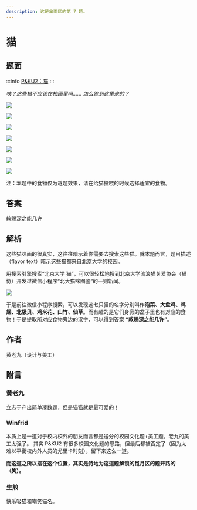 ```yaml
---
description: 这是芈雨区的第 7 题。
---
```


# 猫

## 题面

:::info
[P&KU2：猫](https://pnku2.pkupuzzle.art/#/game/miyu/prob_07)
:::

_咦？这些猫不应该在校园里吗……_ _怎么跑到这里来的？_

![](./07-mao.assets/image_1.webp)

![](./07-mao.assets/image_2.webp)

![](./07-mao.assets/image_3.webp)

![](./07-mao.assets/image_4.webp)

![](./07-mao.assets/image_5.webp)

![](./07-mao.assets/image_6.webp)

![](./07-mao.assets/image_7.webp)

注：本题中的食物仅为谜题效果，请在给猫投喂的时候选择适宜的食物。

## 答案

<AnswerBlock>敕赐深之能几许</AnswerBlock>

## 解析

这些猫咪画的很真实，这往往暗示着你需要去搜索这些猫。就本题而言，题目描述（flavor text）暗示这些猫都来自北京大学的校园。

用搜索引擎搜索“北京大学 猫”，可以很轻松地搜到北京大学流浪猫关爱协会（猫协）开发过微信小程序“北大猫咪图鉴”的一则新闻。

![](./07-mao.assets/image_8.webp)

于是前往微信小程序搜索，可以发现这七只猫的名字分别叫作**泡菜、大盘鸡、鸡翅、北极贝、鸡米花、山竹、仙草**。而有趣的是它们身旁的盆子里也有对应的食物！于是提取所对应食物旁边的汉字，可以得到答案 **“敕赐深之能几许”**。

## 作者

黄老九（设计与美工）

## 附言

### 黄老九

立志于产出简单凑数题，但是猫猫就是最可爱的！

### Winfrid

本质上是一道对于校内校外的朋友而言都是送分的校园文化题+美工题。老九的美工太强了。 其实 P&KU2 有很多校园文化题的思路，但最后都被否定了（因为太难以平衡校内外人员的尤里卡时刻），留下来这么一道。

**而这道之所以摆在这个位置，其实是特地为这道题解锁的觅月区的题开路的（笑）。**

### 生煎

快乐吸猫和嘲笑猫名。
